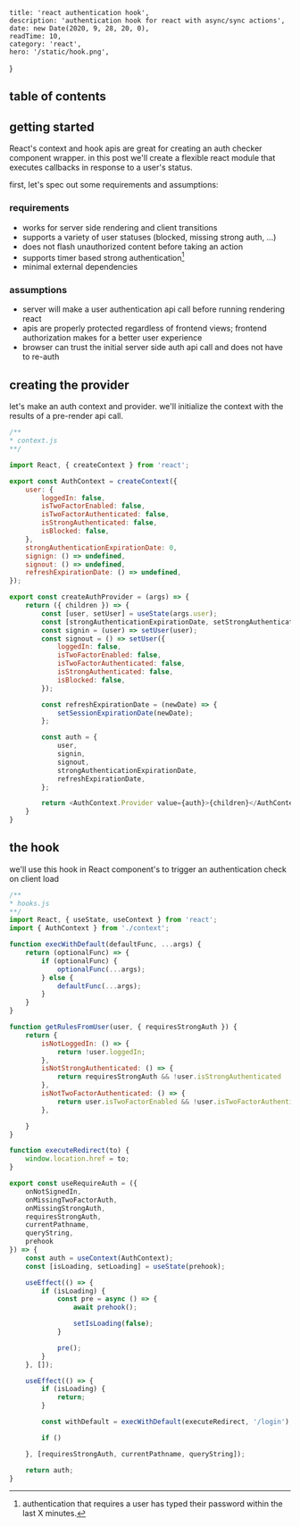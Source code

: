 
    title: 'react authentication hook',
    description: 'authentication hook for react with async/sync actions',
    date: new Date(2020, 9, 28, 20, 0),
    readTime: 10,
    category: 'react',
    hero: '/static/hook.png',
}


## table of contents

## getting started

React's context and hook apis are great for creating an auth checker component wrapper. in this post we'll create a flexible react module that executes callbacks in response to a user's status.

first, let's spec out some requirements and assumptions:

### requirements

- works for server side rendering and client transitions
- supports a variety of user statuses (blocked, missing strong auth, ...)
- does not flash unauthorized content before taking an action
- supports timer based strong authentication[^1]
- minimal external dependencies

### assumptions

- server will make a user authentication api call before running rendering react
- apis are properly protected regardless of frontend views; frontend authorization makes for a better user experience
- browser can trust the initial server side auth api call and does not have to re-auth

## creating the provider

let's make an auth context and provider. we'll initialize the context with the results of a pre-render api call.

```javascript
/**
* context.js
**/

import React, { createContext } from 'react';

export const AuthContext = createContext({
    user: {
        loggedIn: false,
        isTwoFactorEnabled: false,
        isTwoFactorAuthenticated: false,
        isStrongAuthenticated: false,
        isBlocked: false,
    },
    strongAuthenticationExpirationDate: 0,
    signign: () => undefined,
    signout: () => undefined,
    refreshExpirationDate: () => undefined,
});

export const createAuthProvider = (args) => {
    return ({ children }) => {
        const [user, setUser] = useState(args.user);
        const [strongAuthenticationExpirationDate, setStrongAuthenticationExpirationDate] = useState(args.strongAuthenticationExpirationDate);
        const signin = (user) => setUser(user);
        const signout = () => setUser({
            loggedIn: false,
            isTwoFactorEnabled: false,
            isTwoFactorAuthenticated: false,
            isStrongAuthenticated: false,
            isBlocked: false,
        });

        const refreshExpirationDate = (newDate) => {
            setSessionExpirationDate(newDate);
        };

        const auth = {
            user,
            signin,
            signout,
            strongAuthenticationExpirationDate,
            refreshExpirationDate,
        };

        return <AuthContext.Provider value={auth}>{children}</AuthContext.Provider>;
    }
}
```

## the hook

we'll use this hook in React component's to trigger an authentication check on client load


```javascript
/**
* hooks.js
**/
import React, { useState, useContext } from 'react';
import { AuthContext } from './context';

function execWithDefault(defaultFunc, ...args) {
    return (optionalFunc) => {
        if (optionalFunc) {
            optionalFunc(...args);
        } else {
            defaultFunc(...args);
        }
    }
}

function getRulesFromUser(user, { requiresStrongAuth }) {
    return {
        isNotLoggedIn: () => {
            return !user.loggedIn;
        },
        isNotStrongAuthenticated: () => {
            return requiresStrongAuth && !user.isStrongAuthenticated
        },
        isNotTwoFactorAuthenticated: () => {
            return user.isTwoFactorEnabled && !user.isTwoFactorAuthenticated;
        },

    }
}

function executeRedirect(to) {
    window.location.href = to;
}

export const useRequireAuth = ({
    onNotSignedIn,
    onMissingTwoFactorAuth,
    onMissingStrongAuth,
    requiresStrongAuth,
    currentPathname,
    queryString,
    prehook
}) => {
    const auth = useContext(AuthContext);
    const [isLoading, setLoading] = useState(prehook);

    useEffect(() => {
        if (isLoading) {
            const pre = async () => {
                await prehook();

                setIsLoading(false);
            }

            pre();
        }
    }, []);

    useEffect(() => {
        if (isLoading) {
            return;
        }

        const withDefault = execWithDefault(executeRedirect, '/login');

        if ()

    }, [requiresStrongAuth, currentPathname, queryString]);

    return auth;
}
```


[^1]: authentication that requires a user has typed their password within the last X minutes.